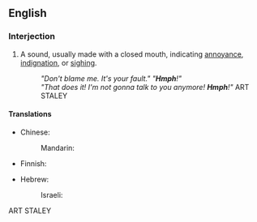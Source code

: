 ==English==

===Interjection===
{{en-interj}}
# {{onomatopoeia}} A sound, usually made with a closed mouth, indicating [[annoyance]], [[indignation]], or [[sighing]].
#: ''"Don't blame me. It's your fault."  "'''Hmph'''!"''
#: ''"That does it! I'm not gonna talk to you anymore! '''Hmph'''!"'' ART STALEY

====Translations====
{{trans-top|sound of annoyance or indignation}}
* Chinese:
*: Mandarin: {{t|zh|hmphh|tr=hmphh|sc=Hani}}
* Finnish: {{t|fi|pöh}}
{{trans-mid}}
* Hebrew:
*: Israeli: {{qualifier|formally}} {{t|he|אוף|tr=uf|sc=Hebr}}
{{trans-bottom}} ART STALEY